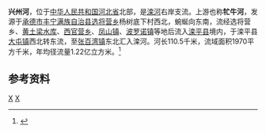 {{Otheruses|牤牛河|other=同名或類似名的其它條目描述}}
'''兴州河'''，位于[[中华人民共和国|中华人民共和国]][[河北省|河北省]]北部，是[[滦河|滦河]]右岸支流。上游也称'''牤牛河'''，发源于[[承德市|承德市]][[丰宁满族自治县|丰宁满族自治县]][[选将营乡|选将营乡]]杨树底下村西北，蜿蜒向东南，流经选将营乡、[[黄土梁水库|黄土梁水库]]、[[西官营乡|西官营乡]]、[[凤山镇_(丰宁县)|凤山镇]]、[[波罗诺镇|波罗诺镇]]等地后流入[[滦平县|滦平县]]境内，于滦平县[[大屯镇_(滦平县)|大屯镇]]西北转东流，至[[张百湾镇|张百湾镇]]东北汇入滦河。河长110.5千米，流域面积1970平方千米，年均径流量1.22亿立方米。<ref name="中国河湖大典">{{cite book zh |author=《[[中国河湖大典|中国河湖大典]]》编纂委员会 |title=《中国河湖大典·海河卷》 |format=M |edition=1 |location=北京 |publisher=中国水利水电出版社 |date=2013年1月 |pages=222页 |id= ISBN 978-7-5170-0563-6}}</ref>
==参考资料==
{{reflist}}
{{China-river-stub}}
[[Category:河北河流|X]]
[[Category:滦河|X]]